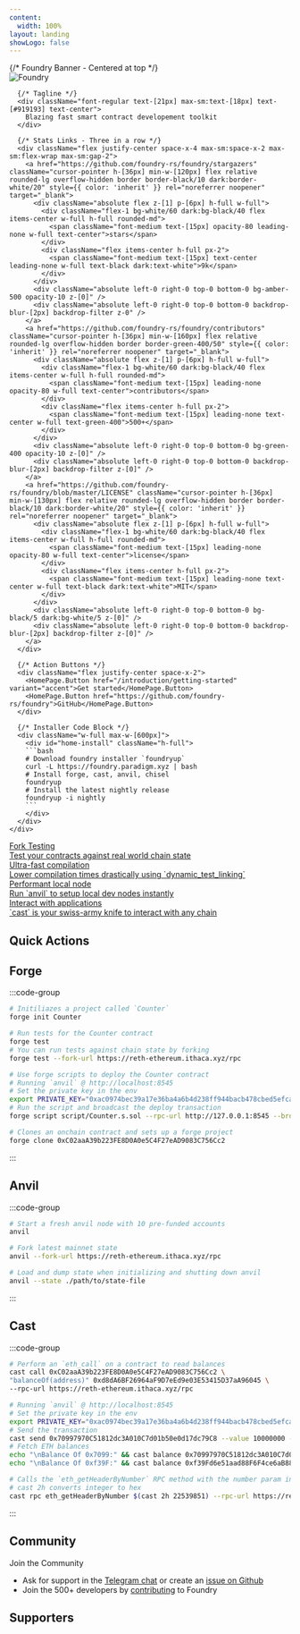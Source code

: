 ```yaml
---
content:
  width: 100%
layout: landing
showLogo: false
---
```


 
<div className="max-w-[1120px] mx-auto vp-doc relative px-[24px] mb-[64px] mt-[0px] md:px-0 md:mb-[32px]">  
  <div className="pt-[0px] max-sm:pt-0">
    <div className="flex flex-col items-center space-y-8 max-w-[800px] mx-auto">
      {/* Foundry Banner - Centered at top */}
      <div className="w-full max-w-[600px]">
        <img 
          src="/og-image.png" 
          alt="Foundry" 
          className="w-full h-auto rounded-xl shadow-lg"
        />
      </div>
      
      {/* Tagline */}
      <div className="font-regular text-[21px] max-sm:text-[18px] text-[#919193] text-center">
        Blazing fast smart contract developement toolkit
      </div>
      
      {/* Stats Links - Three in a row */}
      <div className="flex justify-center space-x-4 max-sm:space-x-2 max-sm:flex-wrap max-sm:gap-2">
        <a href="https://github.com/foundry-rs/foundry/stargazers" className="cursor-pointer h-[36px] min-w-[120px] flex relative rounded-lg overflow-hidden border border-black/10 dark:border-white/20" style={{ color: 'inherit' }} rel="noreferrer noopener" target="_blank">
          <div className="absolute flex z-[1] p-[6px] h-full w-full">
            <div className="flex-1 bg-white/60 dark:bg-black/40 flex items-center w-full h-full rounded-md">
              <span className="font-medium text-[15px] opacity-80 leading-none w-full text-center">stars</span>
            </div>
            <div className="flex items-center h-full px-2">
              <span className="font-medium text-[15px] text-center leading-none w-full text-black dark:text-white">9k</span>
            </div>
          </div>
          <div className="absolute left-0 right-0 top-0 bottom-0 bg-amber-500 opacity-10 z-[0]" />
          <div className="absolute left-0 right-0 top-0 bottom-0 backdrop-blur-[2px] backdrop-filter z-0" />
        </a>
        <a href="https://github.com/foundry-rs/foundry/contributors" className="cursor-pointer h-[36px] min-w-[160px] flex relative rounded-lg overflow-hidden border border-green-400/50" style={{ color: 'inherit' }} rel="noreferrer noopener" target="_blank">
          <div className="absolute flex z-[1] p-[6px] h-full w-full">
            <div className="flex-1 bg-white/60 dark:bg-black/40 flex items-center w-full h-full rounded-md">
              <span className="font-medium text-[15px] leading-none opacity-80 w-full text-center">contributors</span>
            </div>
            <div className="flex items-center h-full px-2">
              <span className="font-medium text-[15px] leading-none text-center w-full text-green-400">500+</span>
            </div>
          </div>
          <div className="absolute left-0 right-0 top-0 bottom-0 bg-green-400 opacity-10 z-[0]" />
          <div className="absolute left-0 right-0 top-0 bottom-0 backdrop-blur-[2px] backdrop-filter z-[0]" />
        </a>
        <a href="https://github.com/foundry-rs/foundry/blob/master/LICENSE" className="cursor-pointer h-[36px] min-w-[130px] flex relative rounded-lg overflow-hidden border border-black/10 dark:border-white/20" style={{ color: 'inherit' }} rel="noreferrer noopener" target="_blank">
          <div className="absolute flex z-[1] p-[6px] h-full w-full">
            <div className="flex-1 bg-white/60 dark:bg-black/40 flex items-center w-full h-full rounded-md">
              <span className="font-medium text-[15px] leading-none opacity-80 w-full text-center">license</span>
            </div>
            <div className="flex items-center h-full px-2">
              <span className="font-medium text-[15px] leading-none text-center w-full text-black dark:text-white">MIT</span>
            </div>
          </div>
          <div className="absolute left-0 right-0 top-0 bottom-0 bg-black/5 dark:bg-white/5 z-[0]" />
          <div className="absolute left-0 right-0 top-0 bottom-0 backdrop-blur-[2px] backdrop-filter z-[0]" />
        </a>
      </div>
      
      {/* Action Buttons */}
      <div className="flex justify-center space-x-2">
        <HomePage.Button href="/introduction/getting-started" variant="accent">Get started</HomePage.Button>
        <HomePage.Button href="https://github.com/foundry-rs/foundry">GitHub</HomePage.Button>
      </div>
      
      {/* Installer Code Block */}
      <div className="w-full max-w-[600px]">
        <div id="home-install" className="h-full">
        ```bash 
        # Download foundry installer `foundryup` 
        curl -L https://foundry.paradigm.xyz | bash
        # Install forge, cast, anvil, chisel
        foundryup
        # Install the latest nightly release 
        foundryup -i nightly
        ```
        </div>
      </div>
    </div>
  </div>
 
  <div className="flex justify-between flex-wrap mt-10">
      <div className="pr-2 w-1/4 max-lg:pb-3 max-sm:px-0 max-lg:w-1/2 max-sm:w-full z-0">
        <div className="relative w-full h-[168px] max-lg:h-[142px] overflow-hidden">
          <a href="/forge/tests/fork-testing" className="hover:bg-black/2 dark:hover:bg-white/2 border-black/10 dark:border-white/10 border border-solid rounded-lg h-full px-5 py-6 absolute z-10 flex flex-col justify-between w-full vocs_Link vocs_Link_styleless">
            <div className="text-xl font-medium text-black dark:text-white">Fork Testing</div>
            <div className="text-[17px] text-[#919193]">Test your contracts against real world chain state</div>
          </a>
          <div className="absolute left-0 right-0 top-0 bottom-0 dark:bg-[#313136] opacity-20 z-0" />
          <div className="absolute left-0 right-0 top-0 bottom-0 backdrop-filter backdrop-blur-[2px] z-0" />
        </div>
      </div>
      <div className="pl-2 pr-2 max-sm:px-0 max-lg:pb-3 max-lg:pr-0 w-1/4 max-lg:w-1/2 max-sm:w-full z-0">
        <div className="relative w-full h-[168px] max-lg:h-[142px]">
          <a href="/config/dynamic-test-linking" className="hover:bg-black/2 dark:hover:bg-white/2 border-black/10 dark:border-white/10 border border-solid rounded-lg h-full px-5 py-6 absolute z-10 flex flex-col justify-between w-full vocs_Link vocs_Link_styleless">
            <div className="text-xl font-medium text-black dark:text-white">Ultra-fast compilation</div>
            <div className="text-[17px] text-[#919193]">Lower compilation times drastically using `dynamic_test_linking`</div>
          </a>
          <div className="absolute left-0 right-0 top-0 bottom-0 dark:bg-[#313136] opacity-20 z-0" />
          <div className="absolute left-0 right-0 top-0 bottom-0 backdrop-filter backdrop-blur-[2px] z-0" />
        </div>
      </div>
      <div className="pl-2 pr-2 max-lg:pb-3 max-sm:px-0 max-lg:pl-0 w-1/4 max-lg:w-1/2 max-sm:w-full z-0">
        <div className="relative w-full h-[168px] max-lg:h-[142px]">
          <a href="/anvil/overview" className="hover:bg-black/2 dark:hover:bg-white/2 border-black/10 dark:border-white/10 border border-solid rounded-lg h-full px-5 py-6 absolute z-10 flex flex-col justify-between w-full vocs_Link vocs_Link_styleless">
            <div className="text-xl font-medium text-black dark:text-white">Performant local node</div>
            <div className="text-[17px] text-[#919193]">Run `anvil` to setup local dev nodes instantly</div>
          </a>
          <div className="absolute left-0 right-0 top-0 bottom-0 dark:bg-[#313136] opacity-20 z-0" />
          <div className="absolute left-0 right-0 top-0 bottom-0 backdrop-filter backdrop-blur-[2px] z-0" />
        </div>
      </div>
      <div className="pl-2 w-1/4 max-sm:px-0 max-lg:w-1/2 max-sm:w-full z-0">
        <div className="relative w-full h-[168px] max-lg:h-[142px]">
          <a href="/cast/overview" className="hover:bg-black/2 dark:hover:bg-white/2 border-black/10 dark:border-white/10 border border-solid rounded-lg h-full px-5 py-6 absolute z-10 flex flex-col justify-between w-full vocs_Link vocs_Link_styleless">
            <div className="text-xl font-medium text-black dark:text-white">Interact with applications</div>
            <div className="text-[17px] text-[#919193]">`cast` is your swiss-army knife to interact with any chain</div>
          </a>
          <div className="absolute left-0 right-0 top-0 bottom-0 dark:bg-[#313136] opacity-20 z-0" />
          <div className="absolute left-0 right-0 top-0 bottom-0 backdrop-filter backdrop-blur-[2px] z-0" />
        </div>
      </div>
    </div>
</div>
<article className="vocs_Content max-w-5xl mx-auto">

# Quick Actions

## Forge

:::code-group

```bash [Initialize forge project]
# Initiliazes a project called `Counter`
forge init Counter
```

```bash [Run tests]
# Run tests for the Counter contract
forge test
# You can run tests against chain state by forking
forge test --fork-url https://reth-ethereum.ithaca.xyz/rpc
```

```bash [Deploy contract]
# Use forge scripts to deploy the Counter contract
# Running `anvil` @ http://localhost:8545
# Set the private key in the env
export PRIVATE_KEY="0xac0974bec39a17e36ba4a6b4d238ff944bacb478cbed5efcae784d7bf4f2ff80" # Address - 0xf39fd6e51aad88f6f4ce6ab8827279cfffb92266
# Run the script and broadcast the deploy transaction
forge script script/Counter.s.sol --rpc-url http://127.0.0.1:8545 --broadcast --private-key $PRIVATE_KEY
```

```bash [Clone an onchain contract]
# Clones an onchain contract and sets up a forge project
forge clone 0xC02aaA39b223FE8D0A0e5C4F27eAD9083C756Cc2
```

:::

## Anvil

:::code-group

```bash [Start a local node]
# Start a fresh anvil node with 10 pre-funded accounts
anvil
```

```bash [Forking mainnet]
# Fork latest mainnet state
anvil --fork-url https://reth-ethereum.ithaca.xyz/rpc
```

```bash [Load and Dump State]
# Load and dump state when initializing and shutting down anvil
anvil --state ./path/to/state-file
```

:::

## Cast

:::code-group

```bash [Call a contract function]
# Perform an `eth_call` on a contract to read balances
cast call 0xC02aaA39b223FE8D0A0e5C4F27eAD9083C756Cc2 \
"balanceOf(address)" 0xd8dA6BF26964aF9D7eEd9e03E53415D37aA96045 \
--rpc-url https://reth-ethereum.ithaca.xyz/rpc
```

```bash [Send a transaction]
# Running `anvil` @ http://localhost:8545
# Set the private key in the env
export PRIVATE_KEY="0xac0974bec39a17e36ba4a6b4d238ff944bacb478cbed5efcae784d7bf4f2ff80"
# Send the transaction
cast send 0x70997970C51812dc3A010C7d01b50e0d17dc79C8 --value 10000000 --private-key $PRIVATE_KEY && \
# Fetch ETH balances
echo "\nBalance Of 0x7099:" && cast balance 0x70997970C51812dc3A010C7d01b50e0d17dc79C8 && \
echo "\nBalance Of 0xf39F:" && cast balance 0xf39Fd6e51aad88F6F4ce6aB8827279cffFb92266
```

```bash [Call JSON-RPC methods]
# Calls the `eth_getHeaderByNumber` RPC method with the number param in hexadecimal
# cast 2h converts integer to hex
cast rpc eth_getHeaderByNumber $(cast 2h 22539851) --rpc-url https://reth-ethereum.ithaca.xyz/rpc
```

:::

# Community

Join the Community

- Ask for support in the [Telegram chat](https://t.me/foundry_support) or create an [issue on Github](https://github.com/foundry-rs/foundry/issues)
- Join the 500+ developers by [contributing](https://github.com/foundry-rs/foundry/blob/master/CONTRIBUTING.md) to Foundry

# Supporters

<Sponsors />

</article>
